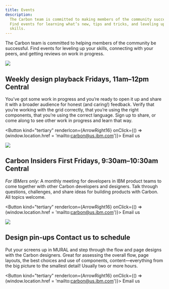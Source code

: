 ```yaml
---
title: Events
description:
  The Carbon team is committed to making members of the community successful.
  Find events for learning what’s new, tips and tricks, and leveling up your
  skills.
---
```



<PageDescription>

The Carbon team is committed to helping members of the community be successful.
Find events for leveling up your skills, connecting with your peers, and getting
reviews on work in progress.

</PageDescription>

<Row className="events-list">
<Column colLg={4} colMd={2}>

![](/images/events_design_playback.png)

</Column>
<Column colLg={7} colMd={5}>

<h2>
  Weekly design playback
  <span>Fridays, 11am–12pm Central</span>
</h2>

You’ve got some work in progress and you’re ready to open it up and share it
with a broader audience for honest (and caring!) feedback. Verify that you’re
working with the grid correctly, that you’re using the right components, that
you’re using the correct language. Sign up to share, or come along to see other
work in progress and learn that way.

<Button
  kind="tertiary"
  renderIcon={ArrowRight16}
  onClick={() => (window.location.href = 'mailto:carbon@us.ibm.com')}>
  Email us
</Button>

</Column>
</Row>
<Row className="events-list">
<Column colLg={4} colMd={2}>

![](/images/events_insiders.png)

</Column>
<Column colLg={7} colMd={5}>

<h2>
  Carbon Insiders
  <span>First Fridays, 9:30am–10:30am Central</span>
</h2>

_For IBMers only:_ A monthly meeting for developers in IBM product teams to come
together with other Carbon developers and designers. Talk through questions,
challenges, and share ideas for building products with Carbon. All topics
welcome.

<Button
  kind="tertiary"
  renderIcon={ArrowRight16}
  onClick={() => (window.location.href = 'mailto:carbon@us.ibm.com')}>
  Email us
</Button>

</Column>
</Row>
<Row className="events-list">
<Column colLg={4} colMd={2}>

![](/images/events_pinup.png)

</Column>
<Column colLg={7} colMd={5}>

<h2>
  Design pin-ups
  <span>Contact us to schedule</span>
</h2>

Put your screens up in MURAL and step through the flow and page designs with the
Carbon designers. Great for assessing the overall flow, page layouts, the best
choices and use of components, content—everything from the big picture to the
smallest detail! Usually two or more hours.

<Button
  kind="tertiary"
  renderIcon={ArrowRight16}
  onClick={() => (window.location.href = 'mailto:carbon@us.ibm.com')}>
  Email us
</Button>

</Column>
</Row>
